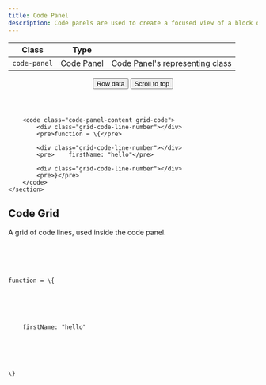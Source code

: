 ```yaml
---
title: Code Panel
description: Code panels are used to create a focused view of a block of code, for example to display logs.
---
```


| Class            | Type        |                                                     |
| ---------------- | ----------- | --------------------------------------------------- |
| `code-panel`     | Code Panel  | Code Panel's representing class                     |

<Preview center>
 <section class="code-panel u-width-full-line">
        <header class="code-panel-header">
            <div class="u-flex u-gap-16 u-margin-inline-start-auto">
                <button class="button is-text">
                    <span class="icon-external-link" aria-hidden="true"></span>
                    <span class="text">Row data</span>
                </button>
                <button class="button is-secondary is-disabled">
                    <span class="icon-arrow-narrow-up" aria-hidden="true"></span>
                    <span class="text">Scroll to top</span>
                </button>
            </div>
        </header>

        <code class="code-panel-content grid-code">
            <div class="grid-code-line-number"></div>
            <pre>function = \{</pre>

            <div class="grid-code-line-number"></div>
            <pre>    firstName: "hello"</pre>

            <div class="grid-code-line-number"></div>
            <pre>}</pre>
        </code>
    </section>

</Preview>

## Code Grid

A grid of code lines, used inside the code panel.

<Preview>
  <code class="grid-code">
          <div class="grid-code-line-number"></div>
          <pre>function = \{</pre>
          <div class="grid-code-line-number"></div>
          <pre>    firstName: "hello"</pre>
          <div class="grid-code-line-number"></div>
          <pre>\}</pre>
  </code>
</Preview>
